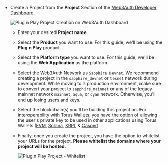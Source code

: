 - Create a Project from the **Project** Section of the [Web3Auth Developer Dashboard](https://dashboard.web3auth.io/).

  ![Plug n Play Project Creation on Web3Auth Dashboard](/images/dashboard/create-project-name.png)

  - Enter your desired **Project name**.
  - Select the **Product** you want to use. For this guide, we'll be using the **Plug n Play** product.
  - Select the **Platform type** you want to use. For this guide, we'll be using the **Web Application** as the platform.
  - Select the Web3Auth Network as `Sapphire Devnet`. We recommend creating a project in the `sapphire_devnet` or `tesnet` network during development.
    While moving to a production environment, make sure to convert your project to `sapphire_mainnet` or any of the legacy mainnet network `mainnet`,
    `aqua`, or `cyan` network. Otherwise, you'll end up losing users and keys.
  - Select the blockchain(s) you'll be building this project on. For interoperability with Torus Wallets, you have the option of allowing the user's
    private key to be used in other applications using Torus Wallets ([EVM](https://app.tor.us), [Solana](https://solana.tor.us),
    [XRPL](https://xrpl.tor.us) & [Casper](https://casper.tor.us)).
  - Finally, once you create the project, you have the option to whitelist your URLs for the project. **Please whitelist the domains where your
    project will be hosted.**

    ![Plug n Play Project - Whitelist](/images/dashboard/project-whitelist.png)
